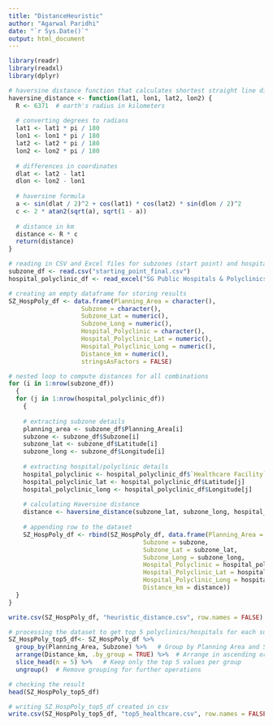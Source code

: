 ```yaml
---
title: "DistanceHeuristic"
author: "Agarwal Paridhi"
date: "`r Sys.Date()`"
output: html_document
---
```

```r
library(readr)
library(readxl)
library(dplyr)
```

```r
# haversine distance function that calculates shortest straight line dist between any two points on the earth
haversine_distance <- function(lat1, lon1, lat2, lon2) {
  R <- 6371  # earth's radius in kilometers
  
  # converting degrees to radians
  lat1 <- lat1 * pi / 180
  lon1 <- lon1 * pi / 180
  lat2 <- lat2 * pi / 180
  lon2 <- lon2 * pi / 180
  
  # differences in coordinates
  dlat <- lat2 - lat1
  dlon <- lon2 - lon1
  
  # haversine formula
  a <- sin(dlat / 2)^2 + cos(lat1) * cos(lat2) * sin(dlon / 2)^2
  c <- 2 * atan2(sqrt(a), sqrt(1 - a))
  
  # distance in km
  distance <- R * c
  return(distance)
}

```

```r
# reading in CSV and Excel files for subzones (start point) and hospitals/polyclinics (end point)
subzone_df <- read.csv("starting_point_final.csv")
hospital_polyclinic_df <- read_excel("SG Public Hospitals & Polyclinics.xlsx")
```

```r
# creating an empty dataframe for storing results
SZ_HospPoly_df <- data.frame(Planning_Area = character(),
                    Subzone = character(),
                    Subzone_Lat = numeric(),
                    Subzone_Long = numeric(),
                    Hospital_Polyclinic = character(),
                    Hospital_Polyclinic_Lat = numeric(),
                    Hospital_Polyclinic_Long = numeric(),
                    Distance_km = numeric(),
                    stringsAsFactors = FALSE)

# nested loop to compute distances for all combinations
for (i in 1:nrow(subzone_df)) 
  {
  for (j in 1:nrow(hospital_polyclinic_df)) 
    {
    
    # extracting subzone details
    planning_area <- subzone_df$Planning_Area[i]
    subzone <- subzone_df$Subzone[i]
    subzone_lat <- subzone_df$Latitude[i]
    subzone_long <- subzone_df$Longitude[i]
    
    # extracting hospital/polyclinic details
    hospital_polyclinic <- hospital_polyclinic_df$`Healthcare Facility`[j]
    hospital_polyclinic_lat <- hospital_polyclinic_df$Latitude[j]
    hospital_polyclinic_long <- hospital_polyclinic_df$Longitude[j]
    
    # calculating Haversine distance
    distance <- haversine_distance(subzone_lat, subzone_long, hospital_polyclinic_lat, hospital_polyclinic_long)
    
    # appending row to the dataset
    SZ_HospPoly_df <- rbind(SZ_HospPoly_df, data.frame(Planning_Area = planning_area,
                                     Subzone = subzone,
                                     Subzone_Lat = subzone_lat,
                                     Subzone_Long = subzone_long,
                                     Hospital_Polyclinic = hospital_polyclinic,
                                     Hospital_Polyclinic_Lat = hospital_polyclinic_lat,
                                     Hospital_Polyclinic_Long = hospital_polyclinic_long,
                                     Distance_km = distance))
  }
}

write.csv(SZ_HospPoly_df, "heuristic_distance.csv", row.names = FALSE)

```



```r
# processing the dataset to get top 5 polyclinics/hospitals for each subzone
SZ_HospPoly_top5_df<- SZ_HospPoly_df %>%
  group_by(Planning_Area, Subzone) %>%   # Group by Planning Area and Subzone
  arrange(Distance_km, .by_group = TRUE) %>%  # Arrange in ascending order of Distance_km within groups
  slice_head(n = 5) %>%   # Keep only the top 5 values per group
  ungroup()  # Remove grouping for further operations

# checking the result
head(SZ_HospPoly_top5_df)

```
```r
# writing SZ_HospPoly_top5_df created in csv
write.csv(SZ_HospPoly_top5_df, "top5_healthcare.csv", row.names = FALSE)
```

